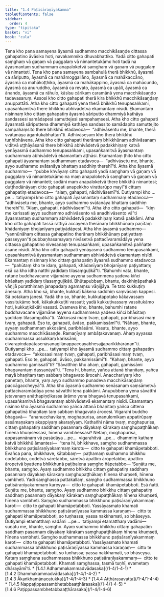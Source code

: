 ```yaml
---
title: "1.4 Paṭisāraṇīyakamma"
tableOfContents: false
sidebar:
  order: 4
type: "tipitaka"
basket: "vi"
book: "cula"
---
```



<DynamicBreadcrumb />

<Division number="33" book="cula">

<Paragraph number="168" book="cula">
Tena kho pana samayena āyasmā sudhammo macchikāsaṇḍe cittassa gahapatino āvāsiko hoti, navakammiko dhuvabhattiko. Yadā citto gahapati saṃghaṃ vā gaṇaṃ vā puggalaṃ vā nimantetukāmo hoti tadā na āyasmantaṃ sudhammaṃ anapaloketvā saṃghaṃ vā gaṇaṃ vā puggalaṃ vā nimanteti.


</Paragraph>

<Paragraph number="169" book="cula">
Tena kho pana samayena sambahulā therā bhikkhū, āyasmā ca sāriputto, āyasmā ca mahāmoggallāno, āyasmā ca mahākaccāno, āyasmā ca mahākoṭṭhiko, āyasmā ca mahākappino, āyasmā ca mahācundo, āyasmā ca anuruddho, āyasmā ca revato, āyasmā ca upāli, āyasmā ca ānando, āyasmā ca rāhulo, kāsīsu cārikaṃ caramānā yena macchikāsaṇḍo tadavasaruṃ.


</Paragraph>

<Paragraph number="170" book="cula">
Assosi kho citto gahapati therā kira bhikkhū macchikāsaṇḍaṃ anuppattāti. Atha kho citto gahapati yena therā bhikkhū tenupasaṅkami, upasaṅkamitvā there bhikkhū abhivādetvā ekamantaṃ nisīdi. Ekamantaṃ nisinnaṃ kho cittaṃ gahapatiṃ āyasmā sāriputto dhammiyā kathāya sandassesi samādapesi samuttejesi sampahaṃsesi.


</Paragraph>

<Paragraph number="171" book="cula">
Atha kho citto gahapati āyasmatā sāriputtena dhammiyā kathāya sandassito samādapito samuttejito sampahaṃsito there bhikkhū etadavoca—  “adhivāsentu me, bhante, therā svātanāya āgantukabhattan”ti. Adhivāsesuṃ kho therā bhikkhū tuṇhībhāvena.


</Paragraph>

<Paragraph number="172" book="cula">
Atha kho citto gahapati therānaṃ bhikkhūnaṃ adhivāsanaṃ viditvā uṭṭhāyāsanā there bhikkhū abhivādetvā padakkhiṇaṃ katvā yenāyasmā sudhammo tenupasaṅkami, upasaṅkamitvā āyasmantaṃ sudhammaṃ abhivādetvā ekamantaṃ aṭṭhāsi. Ekamantaṃ ṭhito kho citto gahapati āyasmantaṃ sudhammaṃ etadavoca—  “adhivāsetu me, bhante, ayyo sudhammo svātanāya bhattaṃ saddhiṃ therehī”ti. Atha kho āyasmā sudhammo—  “pubbe khvāyaṃ citto gahapati yadā saṃghaṃ vā gaṇaṃ vā puggalaṃ vā nimantetukāmo na maṃ anapaloketvā saṃghaṃ vā gaṇaṃ vā puggalaṃ vā nimanteti; sodāni maṃ anapaloketvā there bhikkhū nimantesi; duṭṭhodānāyaṃ citto gahapati anapekkho virattarūpo mayī”ti cittaṃ gahapatiṃ etadavoca—  “alaṃ, gahapati, nādhivāsemī”ti. Dutiyampi kho …pe…  tatiyampi kho citto gahapati āyasmantaṃ sudhammaṃ etadavoca—  “adhivāsetu me, bhante, ayyo sudhammo svātanāya bhattaṃ saddhiṃ therehī”ti. “Alaṃ, gahapati, nādhivāsemī”ti. Atha kho citto gahapati—  “kiṃ me karissati ayyo sudhammo adhivāsento vā anadhivāsento vā”ti āyasmantaṃ sudhammaṃ abhivādetvā padakkhiṇaṃ katvā pakkāmi.


</Paragraph>

</Division>
<Division number="34" book="cula">

<Paragraph number="173" book="cula">
Atha kho citto gahapati tassā rattiyā accayena therānaṃ bhikkhūnaṃ paṇītaṃ khādanīyaṃ bhojanīyaṃ paṭiyādāpesi. Atha kho āyasmā sudhammo—  “yannūnāhaṃ cittassa gahapatino therānaṃ bhikkhūnaṃ paṭiyattaṃ passeyyan”ti pubbaṇhasamayaṃ nivāsetvā pattacīvaramādāya yena cittassa gahapatino nivesanaṃ tenupasaṅkami, upasaṅkamitvā paññatte āsane nisīdi. Atha kho citto gahapati yenāyasmā sudhammo tenupasaṅkami, upasaṅkamitvā āyasmantaṃ sudhammaṃ abhivādetvā ekamantaṃ nisīdi. Ekamantaṃ nisinnaṃ kho cittaṃ gahapatiṃ āyasmā sudhammo etadavoca—  “pahūtaṃ kho te idaṃ, gahapati, khādanīyaṃ bhojanīyaṃ paṭiyattaṃ; ekā ca kho idha natthi yadidaṃ tilasaṃguḷikā”ti. “Bahumhi vata, bhante, ratane buddhavacane vijjamāne ayyena sudhammena yadeva kiñci bhāsitaṃ yadidaṃ tilasaṃguḷikāti. Bhūtapubbaṃ, bhante, dakkhiṇāpathakā vāṇijā puratthimaṃ janapadaṃ agamaṃsu vāṇijjāya. Te tato kukkuṭiṃ ānesuṃ. Atha kho sā, bhante, kukkuṭī kākena saddhiṃ saṃvāsaṃ kappesi. Sā potakaṃ janesi. Yadā kho so, bhante, kukkuṭapotako kākavassaṃ vassitukāmo hoti, kākakukkuṭīti vassati; yadā kukkuṭivassaṃ vassitukāmo hoti, kukkuṭikākāti vassati. Evameva kho, bhante, bahumhi ratane buddhavacane vijjamāne ayyena sudhammena yadeva kiñci bhāsitaṃ yadidaṃ tilasaṃguḷikā”ti. “Akkosasi maṃ tvaṃ, gahapati, paribhāsasi maṃ tvaṃ, gahapati. Eso te, gahapati, āvāso, pakkamissāmī”ti. “Nāhaṃ, bhante, ayyaṃ sudhammaṃ akkosāmi, paribhāsāmi. Vasatu, bhante, ayyo sudhammo macchikāsaṇḍe. Ramaṇīyaṃ ambāṭakavanaṃ. Ahaṃ ayyassa sudhammassa ussukkaṃ karissāmi, cīvarapiṇḍapātasenāsanagilānappaccayabhesajjaparikkhārānan”ti. Dutiyampi kho …pe…  tatiyampi kho āyasmā sudhammo cittaṃ gahapatiṃ etadavoca—  “akkosasi maṃ tvaṃ, gahapati, paribhāsasi maṃ tvaṃ, gahapati. Eso te, gahapati, āvāso, pakkamissāmī”ti. “Kahaṃ, bhante, ayyo sudhammo gamissatī”ti? “Sāvatthiṃ kho ahaṃ, gahapati, gamissāmi bhagavantaṃ dassanāyā”ti. “Tena hi, bhante, yañca attanā bhaṇitaṃ, yañca mayā bhaṇitaṃ taṃ sabbaṃ bhagavato ārocehi. Anacchariyaṃ kho panetaṃ, bhante, yaṃ ayyo sudhammo punadeva macchikāsaṇḍaṃ paccāgaccheyyā”ti.


</Paragraph>

</Division>
<Division number="35" book="cula">

<Paragraph number="174" book="cula">
Atha kho āyasmā sudhammo senāsanaṃ saṃsāmetvā pattacīvaramādāya yena sāvatthi tena pakkāmi. Anupubbena yena sāvatthi jetavanaṃ anāthapiṇḍikassa ārāmo yena bhagavā tenupasaṅkami, upasaṅkamitvā bhagavantaṃ abhivādetvā ekamantaṃ nisīdi. Ekamantaṃ nisinno kho āyasmā sudhammo yañca attanā bhaṇitaṃ yañca cittena gahapatinā bhaṇitaṃ taṃ sabbaṃ bhagavato ārocesi.


</Paragraph>

<Paragraph number="175" book="cula">
Vigarahi buddho bhagavā—  “ananucchavikaṃ, moghapurisa, ananulomikaṃ appatirūpaṃ assāmaṇakaṃ akappiyaṃ akaraṇīyaṃ. Kathañhi nāma tvaṃ, moghapurisa, cittaṃ gahapatiṃ saddhaṃ pasannaṃ dāyakaṃ kārakaṃ saṃghupaṭṭhākaṃ hīnena khuṃsessasi, hīnena vambhessasi? Netaṃ, moghapurisa, appasannānaṃ vā pasādāya …pe…  vigarahitvā …pe…  dhammiṃ kathaṃ katvā bhikkhū āmantesi—  “tena hi, bhikkhave, saṃgho sudhammassa bhikkhuno paṭisāraṇīyakammaṃ karotu—  citto te gahapati khamāpetabboti. Evañca pana, bhikkhave, kātabbaṃ—  paṭhamaṃ sudhammo bhikkhu codetabbo, codetvā sāretabbo, sāretvā āpattiṃ āropetabbo, āpattiṃ āropetvā byattena bhikkhunā paṭibalena saṃgho ñāpetabbo—


</Paragraph>

</Division>
<Division number="36" book="cula">

<Paragraph number="176" book="cula">
‘Suṇātu me, bhante, saṃgho. Ayaṃ sudhammo bhikkhu cittaṃ gahapatiṃ saddhaṃ pasannaṃ dāyakaṃ kārakaṃ saṃghupaṭṭhākaṃ hīnena khuṃseti, hīnena vambheti. Yadi saṃghassa pattakallaṃ, saṃgho sudhammassa bhikkhuno paṭisāraṇīyakammaṃ kareyya—  citto te gahapati khamāpetabboti. Esā ñatti.


</Paragraph>

<Paragraph number="177" book="cula">
Suṇātu me, bhante, saṃgho. Ayaṃ sudhammo bhikkhu cittaṃ gahapatiṃ saddhaṃ pasannaṃ dāyakaṃ kārakaṃ saṃghupaṭṭhākaṃ hīnena khuṃseti, hīnena vambheti. Saṃgho sudhammassa bhikkhuno paṭisāraṇīyakammaṃ karoti—  citto te gahapati khamāpetabboti. Yassāyasmato khamati sudhammassa bhikkhuno paṭisāraṇīyassa kammassa karaṇaṃ—  citto te gahapati khamāpetabboti, so tuṇhassa; yassa nakkhamati, so bhāseyya.


</Paragraph>

<Paragraph number="178" book="cula">
Dutiyampi etamatthaṃ vadāmi …pe…  tatiyampi etamatthaṃ vadāmi—  suṇātu me, bhante, saṃgho. Ayaṃ sudhammo bhikkhu cittaṃ gahapatiṃ saddhaṃ pasannaṃ dāyakaṃ kārakaṃ saṃghupaṭṭhākaṃ hīnena khuṃseti, hīnena vambheti. Saṃgho sudhammassa bhikkhuno paṭisāraṇīyakammaṃ karoti—  citto te gahapati khamāpetabboti. Yassāyasmato khamati sudhammassa bhikkhuno paṭisāraṇīyassa kammassa karaṇaṃ—  citto te gahapati khamāpetabboti, so tuṇhassa; yassa nakkhamati, so bhāseyya.


</Paragraph>

<Paragraph number="179" book="cula">
Kataṃ saṃghena sudhammassa bhikkhuno paṭisāraṇīyakammaṃ—  citto te gahapati khamāpetabboti. Khamati saṃghassa, tasmā tuṇhī, evametaṃ dhārayāmī’ti.

</Paragraph>
</Division>

<TableOfContents book="cula" section="1.4">
* [1.4.1 Adhammakammadvādasaka](/1-4/1-4-1)
* [1.4.2 Dhammakammadvādasaka](/1-4/1-4-2)
* [1.4.3 Ākaṅkhamānacatukka](/1-4/1-4-3)
* [1.4.4 Aṭṭhārasavatta](/1-4/1-4-4)
* [1.4.5 Nappaṭippassambhetabbaaṭṭhārasaka](/1-4/1-4-5)
* [1.4.6 Paṭippassambhetabbaaṭṭhārasaka](/1-4/1-4-6)
</TableOfContents>